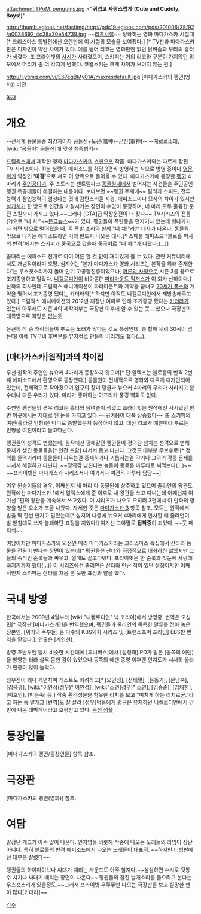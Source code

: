 attachment:TPoM_penguins.jpg
>'''"귀엽고 사랑스럽게!(Cute and Cuddly, Boys!)"'''

http://thumb.egloos.net/fastimg/http://pds19.egloos.com/pds/201006/28/92/a0038692_4c28a30e54739.jpg
~~[[리즈시절]]~~ 정확히는 영화 마다가스카 시절때[* 크리스마스 특별편에선 오랜만에 이 시절의 모습을 보여줬다.] [* TV판과 마다가스카 판은 디자인이 약간 차이가 있다. 예를 들어 리코는 영화판엔 없던 닭벼슬과 부리의 흉터가 생겼다. 또 프라이빗의 [[사시]]가 사라졌으며, 스키퍼는 거의 리코와 구분이 가지않던 외모에서 머리가 좀 더 각지게 변했다. 코왈스키는 크게 차이가 보이지 않는 편.]

http://i.ytimg.com/vi/E67eqBMy01A/maxresdefault.jpg
[마다가스카의 펭귄(영화)] 버전

[[목차]]
= 개요 =
--전세계 동물들중 최강자이자 공돌신+도신(賭神)+군신(軍神)--
--케로로소대, [wiki:"공돌이" 공돌신]에 맞설 최종병기--

[[드림웍스]]에서 제작한 영화 [[마다가스카]]의 [[스핀오프]] 작품. 마다가스카와는 다르게 장편 TV 시리즈이다. 11분 분량의 에피소드를 화당 2편씩 방영하는 식으로 방영 중이다.[http://en.wikipedia.org/wiki/The_penguins_of_madagascar#Secondary_characters 영문 위키] 
약칭인 ''''마펭''''으로 쳐도 이 항목으로 들어올 수 있다. 
마다가스카에 등장한 [[펭귄]] 4마리가 [[주인공]]이며, 주 스토리는 센트럴파크 [[동물원]]내에서 벌어지는 사건들을 주인공인 펭귄 특공대들이 해결하는 내용이다. 보다보면 ~~펭귄 주제에~~ 팀웍과 스피드, 전투능력과 잠입능력이 엄청나는 것에 감탄스러울 지경. 에피소드마다 묘사의 차이가 있지만 [[날개치기]] 한 방으로 인간을 기절시키는 장면이 수없이 등장하며, 네 마리 모두 훌륭한 운전 스킬까지 가지고 있다.~~그러나 [GTA]급 막장운전이 더 잦다~~ TV시리즈의 전통(?)으로 "내 차!"~~[[뜬금뉴스]]~~가 있다. 펭귄들이 폭탄등을 던지거나 했는데 빗나가거나 화면 밖으로 떨어졌을 때, 꼭 폭발 소리와 함께 "내 차!"라는 대사가 나온다. 동물원 밖으로 나가는 에피소드라면 거의 반드시 나오는 대사.[* 스페셜 에피소드 "블로홀 박사의 반격"에서는 [[스키퍼]]가 중국으로 갔을때 중국어로 "내 차!"가 나왔다.(...)]

골때리는 에피소드 전개로 아이 어른 할 것 없이 재미있게 볼 수 있다. 관련 커뮤니티에서도 개념작이라며 호평. 심지어는 '본가 마다가스카 영화 시리즈는 본작을 위해 존재한다'는 우스갯소리까지 돌며 인기 고공행진중이었으나, [[어른의 사정]]으로 시즌 3를 끝으로 조기종영하고 말았다. [[니켈로디언]]이 비아콤[* [[파라마운트 픽처스]]가 이 회사 산하이다.] 산하의 회사인데 드림웍스 애니메이션이 파라마운트와 계약을 끝내고 [[20세기 폭스]]와 계약을 맺어서 조기종영 됐다는 카더라와[* 하지만 아직도 니켈로디언에서 재방송해주고 있다.] 드림웍스 애니메이션의 2012년 재정난 여파로 인해 조기종영 됐다는 [[카더라]]가 있는데 아무래도 시즌 4의 제작여부는 극장판 이후에 알 수 있는 듯....했으나 극장판의 대폭망으로 희망은 없는듯.

은근히 작 중 캐릭터들이 부르는 노래가 많다는 것도 특징인데, 총 합해 무려 30곡이 넘는다! 아예 TV무비 후반부를 뮤지컬로 만들어 버리기도 했다(...).

== [마다가스카|원작]과의 차이점 ==

우선 원작의 주연인 뉴요커 4마리가 등장하지 않으며[* 단 알렉스는 블로홀의 반격 2번째 에피소드에서 환영으로 등장했다.] 동물원이 전체적으로 영화와 다르게 디자인되어 있는데, 전체적으로 작아졌으며  입구의 장미 덩쿨과 뉴요커 4마리의 우리가 사라지고 분수대나 다른 우리가 있다. 마티가 좋아하는 아프리카 풍경 벽화도 없다. 

주연인 펭귄들의 경우 리코는 흉터와 닭벼슬이 생겼고 프라이빗은 원작에선 사시였던 반면 이곳에서는 제대로 된 눈을 가지고 있다.~~귀여움이 대폭 상승했다~~ 또 스키퍼의 여친(훌라걸 인형)은 어디로 증발했는지 등장하지 않고, 대신 리코가 예쁜이라 부르는 인형을 여친이라고 들고다닌다.

펭귄들의 성격도 변했는데, 원작에선 깡패같던 펭귄들이 정의감 넘치는 성격으로 변해 문제가 생긴 동물들을[* 인간 포함] 나서서 돕고 다닌다. 그것도 대부분 무보수로![* 정의를 들먹거리며 동물들이 싸우는걸 중재하거나 괴롭히는걸 막거나 그외의 각종 문제를 나서서 해결하고 다닌다. ~~정의감 넘친다는 놈들이 동료를 마루타로 써먹는다(...)~~ ~~프라이빗은 마다가스카 시리즈서나 여기서나 여전히 마루타 담당~~]


여우 원숭이들의 경우, 어째선지 세 마리 다 동물원에 상주하고 있으며 줄리언의 왕관도 원작에선 마다가스카 1에서 알렉스에게 준 이후로 새 왕관을 쓰고 다니는데 어째선지 여기선 1편의 왕관을 계속해서 쓰고있다. 이 시리즈가 나오고 오히려 3편에서 이 만화의 영향을 받은 요소가 조금 나왔다. 자세한 것은 [[마다가스카 3]] 항목 참조.
모트는 원작에서 발을 딱 한번 만지고 말았는데[* 심지어 나중에 뉴요커 4마리에게 인사할 때 줄리언이 발 받침대로 쓰자 불쾌하단 표정을 지었다!] 여기선 그야말로 '''집착증'''이 되었다. ~~풋 패티쉬~~

여담이지만 마다가스카의 외전인 메리 마다가스카라는 크리스마스 특집에서 산타와 동물들 전원이 만나는 장면이 있는데[* 펭귄들은 산타와 직접적으로 대화하진 않았지만 그들의 숙적인 순록들과 싸우고, 썰매도 끌고다녔다. 프라이빗은 한 순록과 첫눈에 사랑에 빠지기까지 했다(...)] 이 시리즈에선 줄리언은 산타와 만난 적이 있단 설정이지만 어째서인지 스키퍼는 산타를 처음 본 듯한 표정과 말을 했다. 

= 국내 방영 =
한국에서는 2009년 4월부터 [wiki:"니켈로디언" 닉 코리아]에서 방영중. 번역은 오성민[* 극장판 [마다가스카]1을 번역했으며, 펭귄들과 줄리언의 독특한 말투를 잡아 놓은 장본인. [위기의 주부들] 등 다수의 KBS외화 시리즈 및 [트랜스포머 프라임] EBS판 번역을 맡았다.], 연출은 [계인선].

방영 초반부엔 당시 비슷한 시간대에 [투니버스]에서 [심정희] PD가 맡은 [동쪽의 에덴]을 방영한 터라 살짝 묻힌 감이 있었으나 동쪽의 에덴 종영 이후엔 인지도가 서서히 올라가 팬층이 많이 늘었다.

성우진이 꽤나 개념차며 게스트도 화려하고[* [오인성], [전태열], [윤동기], [문남숙], [김옥경], [wiki:"이인성(성우)" 이인성], [wiki:"소연(성우)" 소연], [김승준], [임채헌], [이호인], [박은숙] 등.] 작중 환각성분을 함유한 리치를 보고 "미치게 하는 리치로군."라고 하는 등 말개그 [번역]도 잘 살려 [성우]덕들에게 평균은 유지하던 니켈로디언에서 간만에 나온 대박작이라고 호평받고 있다. [http://blog.naver.com/greenmint29/98705647 음성 샘플]

= 등장인물 =
[마다가스카의 펭귄/등장인물] 항목 참조.

= 극장판 =
[마다가스카의 펭귄(영화)] 참조.

= 여담 =
말장난 개그가 아주 많이 나온다. 인지명을 비롯해 작중에 나오는 노래들의 라임이 장난 아니다. 특히 블로홀의 반격 에피소드에서 나오는 노래들이 대표적. ~~하지만 더빙판에선 대부분 잘렸다~~

펭귄들의 하이파이브나 싸대기 때리는 사운드도 아주 찰지다.~~심심하면 수시로 뒷통수 치기나 싸대기 때리는 장면이 나온다~~ 펭귄들의 찰진 날개소리를 들으려고 본다는 우스갯소리가 있을정도.~~그래서 프라이빗 우쭈쭈만 나오는 극장판을 보고 실망한 팬이 많다[카더라]~~

[[각주]]
